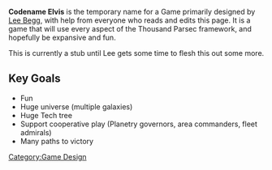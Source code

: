 '''Codename Elvis''' is the temporary name for a Game primarily designed by [[User:Lee Begg|Lee Begg]], with help from everyone who reads and edits this page.  It is a game that will use every aspect of the Thousand Parsec framework, and hopefully be expansive and fun.

This is currently a stub until Lee gets some time to flesh this out some more.

== Key Goals ==
* Fun
* Huge universe (multiple galaxies)
* Huge Tech tree
* Support cooperative play (Planetry governors, area commanders, fleet admirals)
* Many paths to victory

[[Category:Game Design]]